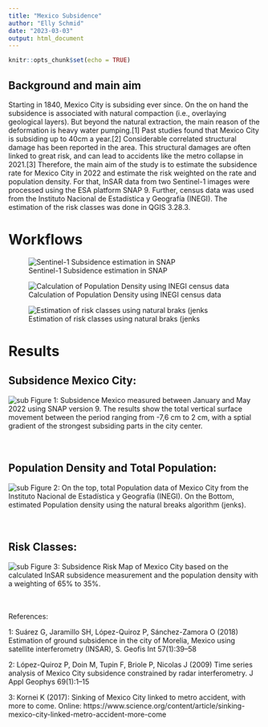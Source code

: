 ```yaml
---
title: "Mexico Subsidence"
author: "Elly Schmid"
date: "2023-03-03"
output: html_document
---
```


```r
knitr::opts_chunk$set(echo = TRUE)
```

## Background and main aim

Starting in 1840, Mexico City is subsiding ever since. On the on hand the subsidence is associated with natural compaction (i.e., overlaying geological layers). But beyond the natural extraction, the main reason of the deformation is heavy water pumping.[1] Past studies found that Mexico City is subsiding up to 40cm a year.[2] Considerable correlated structural damage has been reported in the area. This structural damages are often linked to great risk, and can lead to accidents like the metro collapse in 2021.[3] Therefore, the main aim of the study is to estimate the subsidence rate for Mexico City in 2022 and estimate the risk weighted on the rate and population density. For that, InSAR data from two Sentinel-1 images were processed using the ESA platform SNAP 9. Further, census data was used from the Instituto Nacional de Estadística y Geografía (INEGI). The estimation of the risk classes was done in QGIS 3.28.3. 

# Workflows

![Sentinel-1 Subsidence estimation in SNAP](C:/Users/ellys/Desktop/SNAP.png "Sentinel-1 Subsidence estimation in SNAP")

![Calculation of Population Density using INEGI census data](C:/Users/ellys/Desktop/Rplot.png "Calculation of Population Density using INEGI census data")

![Estimation of risk classes using natural braks (jenks](C:/Users/ellys/Desktop/Rplot01.png "Estimation of risk classes using natural braks (jenks)")


# Results
## Subsidence Mexico City:

![](D:/mexico_maps/subsidence_map3.jpg "sub")
Figure 1: Subsidence Mexico measured between January and May 2022 using SNAP version 9. The results show the total vertical surface movement between the period ranging from -7,6 cm to 2 cm, with a sptial gradient of the strongest 
subsiding parts in the city center.<br/><br/><br/>

## Population Density and Total Population:

![](D:/mexico_maps/Maps/Population_2.jpg "sub")
Figure 2: On the top, total Population data of Mexico City from the Instituto Nacional de Estadística y Geografía (INEGI). On the Bottom, estimated Population density using the natural breaks algorithm (jenks).<br/><br/><br/>

## Risk Classes: 

![](D:/mexico_maps/Risk1.jpg "sub")
Figure 3: Subsidence Risk Map of Mexico City based on the calculated InSAR subsidence measurement and the population density with a weighting of 65% to 35%.<br/><br/><br/> 


References:

1: Suárez G, Jaramillo SH, López-Quiroz P, Sánchez-Zamora O (2018) Estimation of ground subsidence in the city of Morelia, Mexico using satellite interferometry (INSAR), S. Geofis Int 57(1):39–58

2: López-Quiroz P, Doin M, Tupin F, Briole P, Nicolas J (2009) Time series analysis of Mexico City subsidence constrained by radar interferometry. J Appl Geophys 69(1):1–15

3: Kornei K (2017): Sinking of Mexico City linked to metro accident, with more to come.
Online: https://www.science.org/content/article/sinking-mexico-city-linked-metro-accident-more-come

